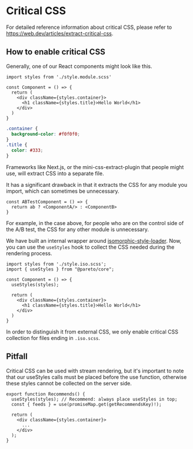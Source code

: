 # Critical CSS

For detailed reference information about critical CSS, please refer to https://web.dev/articles/extract-critical-css.

## How to enable critical CSS

Generally, one of our React components might look like this.

```tsx
import styles from './style.module.scss'

const Component = () => {
  return (
    <div className={styles.container}>
      <h1 className={styles.title}>Hello World</h1>
    </div>
  )
}
```

```scss
.container {
  background-color: #f0f0f0;
}
.title {
  color: #333;
}
```

Frameworks like Next.js, or the mini-css-extract-plugin that people might use, will extract CSS into a separate file.

It has a significant drawback in that it extracts the CSS for any module you import, which can sometimes be unnecessary.

```tsx
const ABTestComponent = () => {
  return ab ? <ComponentA/> : <ComponentB>
}
```

For example, in the case above, for people who are on the control side of the A/B test, the CSS for any other module is unnecessary.

We have built an internal wrapper around [isomorphic-style-loader](https://github.com/kriasoft/isomorphic-style-loader). Now, you can use the `useStyles` hook to collect the CSS needed during the rendering process.

```tsx
import styles from './style.iso.scss';
import { useStyles } from "@pareto/core";

const Component = () => {
  useStyles(styles);

  return (
    <div className={styles.container}>
      <h1 className={styles.title}>Hello World</h1>
    </div>
  )
}
```

In order to distinguish it from external CSS, we only enable critical CSS collection for files ending in `.iso.scss`.

## Pitfall

Critical CSS can be used with stream rendering, but it's important to note that our useStyles calls must be placed before the use function, otherwise these styles cannot be collected on the server side.

```tsx
export function Recommends() {
  useStyles(styles); // Recommend: always place useStyles in top;
  const { feeds } = use(promiseMap.get(getRecommendsKey)!);

  return (
    <div className={styles.container}>
      ...
    </div>
  );
}
```